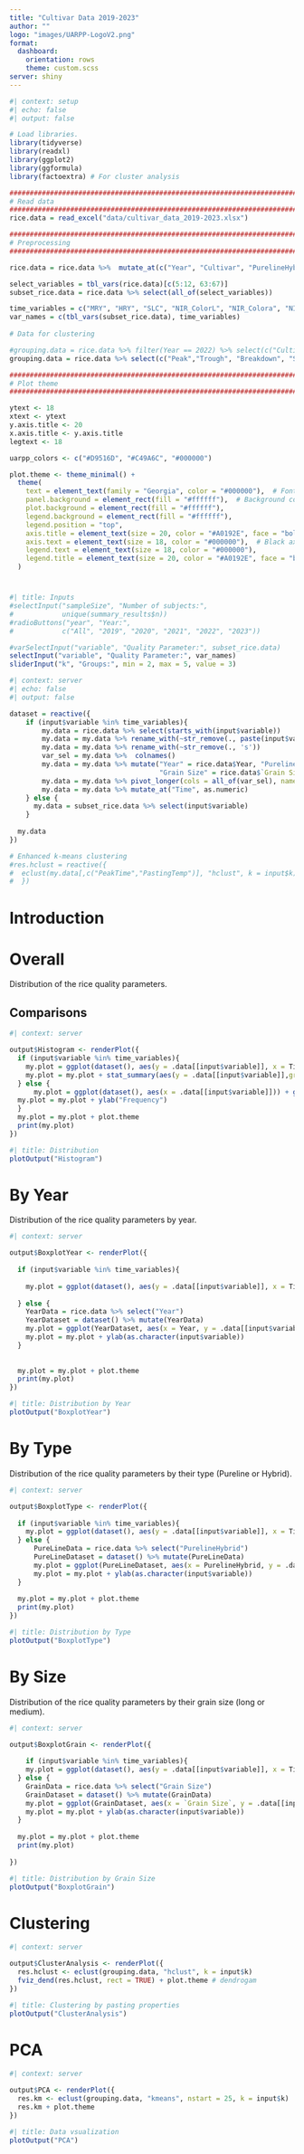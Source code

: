 ```yaml
---
title: "Cultivar Data 2019-2023"
author: ""
logo: "images/UARPP-LogoV2.png"
format: 
  dashboard:
    orientation: rows
    theme: custom.scss
server: shiny
---
```


```r
#| context: setup
#| echo: false
#| output: false

# Load libraries.
library(tidyverse)
library(readxl)
library(ggplot2)
library(ggformula)
library(factoextra) # For cluster analysis

################################################################################
# Read data
################################################################################
rice.data = read_excel("data/cultivar_data_2019-2023.xlsx")

################################################################################
# Preprocessing
################################################################################

rice.data = rice.data %>%  mutate_at(c("Year", "Cultivar", "PurelineHybrid", "Grain Size"), as.factor)

select_variables = tbl_vars(rice.data)[c(5:12, 63:67)]
subset_rice.data = rice.data %>% select(all_of(select_variables))

time_variables = c("MRY", "HRY", "SLC", "NIR_ColorL", "NIR_Colora", "NIR_Colorb", "NIR_ProtCont", "HCM_L", "HCM_a", "HCM_b")
var_names = c(tbl_vars(subset_rice.data), time_variables)
 
# Data for clustering

#grouping.data = rice.data %>% filter(Year == 2022) %>% select(c("Cultivar","Peak","Trough", "Breakdown", "Setback", "Final"))
grouping.data = rice.data %>% select(c("Peak","Trough", "Breakdown", "Setback", "Final"))

################################################################################
# Plot theme
################################################################################

ytext <- 18
xtext <- ytext
y.axis.title <- 20
x.axis.title <- y.axis.title
legtext <- 18

uarpp_colors <- c("#D9516D", "#C49A6C", "#000000")

plot.theme <- theme_minimal() +
  theme(
    text = element_text(family = "Georgia", color = "#000000"),  # Font and text color
    panel.background = element_rect(fill = "#ffffff"),  # Background color
    plot.background = element_rect(fill = "#ffffff"),
    legend.background = element_rect(fill = "#ffffff"),
    legend.position = "top",
    axis.title = element_text(size = 20, color = "#A0192E", face = "bold"),  # Red axis labels
    axis.text = element_text(size = 18, color = "#000000"),  # Black axis text
    legend.text = element_text(size = 18, color = "#000000"),
    legend.title = element_text(size = 20, color = "#A0192E", face = "bold")
  )


```


# {.sidebar}

```r
#| title: Inputs
#selectInput("sampleSize", "Number of subjects:", 
#            unique(summary_results$n))
#radioButtons("year", "Year:", 
#            c("All", "2019", "2020", "2021", "2022", "2023"))

#varSelectInput("variable", "Quality Parameter:", subset_rice.data)
selectInput("variable", "Quality Parameter:", var_names)
sliderInput("k", "Groups:", min = 2, max = 5, value = 3)
```

```r
#| context: server
#| echo: false
#| output: false

dataset = reactive({
    if (input$variable %in% time_variables){
        my.data = rice.data %>% select(starts_with(input$variable))
        my.data = my.data %>% rename_with(~str_remove(., paste(input$variable, '_', sep = '')))
        my.data = my.data %>% rename_with(~str_remove(., 's'))
        var_sel = my.data %>%  colnames()
        my.data = my.data %>% mutate("Year" = rice.data$Year, "PurelineHybrid" = rice.data$PurelineHybrid,
                                     "Grain Size" = rice.data$`Grain Size`)
        my.data = my.data %>% pivot_longer(cols = all_of(var_sel), names_to = "Time", values_to = input$variable)
        my.data = my.data %>% mutate_at("Time", as.numeric)  
    } else {
      my.data = subset_rice.data %>% select(input$variable)    
    }
    
  my.data
})

# Enhanced k-means clustering
#res.hclust = reactive({
#  eclust(my.data[,c("PeakTime","PastingTemp")], "hclust", k = input$k)
#  })


```

# Introduction


# Overall

Distribution of the rice quality parameters.

## Comparisons

```r
#| context: server

output$Histogram <- renderPlot({
  if (input$variable %in% time_variables){
    my.plot = ggplot(dataset(), aes(y = .data[[input$variable]], x = Time)) + geom_point(color = uarpp_colors[1])
    my.plot = my.plot + stat_summary(aes(y = .data[[input$variable]],group=1), fun.y=mean, colour=uarpp_colors[2], geom="line",group=1)
  } else { 
      my.plot = ggplot(dataset(), aes(x = .data[[input$variable]])) + geom_histogram(color = uarpp_colors[3], fill = uarpp_colors[1], alpha=0.7) 
  my.plot = my.plot + ylab("Frequency")
  }
  my.plot = my.plot + plot.theme
  print(my.plot)
})
```

```r
#| title: Distribution
plotOutput("Histogram")
```

# By Year

Distribution of the rice quality parameters by year.

```r
#| context: server

output$BoxplotYear <- renderPlot({
  
  if (input$variable %in% time_variables){
    
    my.plot = ggplot(dataset(), aes(y = .data[[input$variable]], x = Time, color = Year, group = Year)) + stat_summary(geom = "line", fun.y = mean, color = uarpp_colors[1]) + stat_summary(geom = "point", fun.y = mean, color = uarpp_colors[2])
    
  } else {
    YearData = rice.data %>% select("Year")
    YearDataset = dataset() %>% mutate(YearData)
    my.plot = ggplot(YearDataset, aes(x = Year, y = .data[[input$variable]])) + geom_boxplot(color = uarpp_colors[3], fill = uarpp_colors[1], alpha=0.7) 
    my.plot = my.plot + ylab(as.character(input$variable))  
  }
  
  
  my.plot = my.plot + plot.theme
  print(my.plot)
})
```

```r
#| title: Distribution by Year
plotOutput("BoxplotYear")
```

# By Type

Distribution of the rice quality parameters by their type (Pureline or Hybrid).

```r
#| context: server

output$BoxplotType <- renderPlot({
  
  if (input$variable %in% time_variables){
    my.plot = ggplot(dataset(), aes(y = .data[[input$variable]], x = Time, color = PurelineHybrid, group = PurelineHybrid)) + stat_summary(geom = "line", fun.y = mean, color = uarpp_colors[1]) + stat_summary(geom = "point", fun.y = mean, color = uarpp_colors[2])
  } else {
      PureLineData = rice.data %>% select("PurelineHybrid")
      PureLineDataset = dataset() %>% mutate(PureLineData)
      my.plot = ggplot(PureLineDataset, aes(x = PurelineHybrid, y = .data[[input$variable]])) + geom_boxplot(color = uarpp_colors[3], fill = uarpp_colors[1], alpha=0.7) 
      my.plot = my.plot + ylab(as.character(input$variable))
  }
  
  my.plot = my.plot + plot.theme
  print(my.plot)
})
```

```r
#| title: Distribution by Type
plotOutput("BoxplotType")
```

# By Size

Distribution of the rice quality parameters by their grain size (long or medium).

```r
#| context: server

output$BoxplotGrain <- renderPlot({
  
    if (input$variable %in% time_variables){
    my.plot = ggplot(dataset(), aes(y = .data[[input$variable]], x = Time, color = `Grain Size`, group = `Grain Size`)) + stat_summary(geom = "line", fun.y = mean, color = uarpp_colors[1]) + stat_summary(geom = "point", fun.y = mean, color = uarpp_colors[2])
  } else {
    GrainData = rice.data %>% select("Grain Size")
    GrainDataset = dataset() %>% mutate(GrainData)
    my.plot = ggplot(GrainDataset, aes(x = `Grain Size`, y = .data[[input$variable]])) + geom_boxplot(color = uarpp_colors[3], fill = uarpp_colors[1], alpha=0.7) 
    my.plot = my.plot + ylab(as.character(input$variable))
  }
  
  my.plot = my.plot + plot.theme
  print(my.plot)
  
})
```

```r
#| title: Distribution by Grain Size
plotOutput("BoxplotGrain")
```

# Clustering

```r
#| context: server

output$ClusterAnalysis <- renderPlot({
  res.hclust <- eclust(grouping.data, "hclust", k = input$k)
  fviz_dend(res.hclust, rect = TRUE) + plot.theme # dendrogam
})
```

```r
#| title: Clustering by pasting properties
plotOutput("ClusterAnalysis")
```

# PCA

```r
#| context: server

output$PCA <- renderPlot({
  res.km <- eclust(grouping.data, "kmeans", nstart = 25, k = input$k) 
  res.km + plot.theme 
})
```

```r
#| title: Data vsualization
plotOutput("PCA")
```

